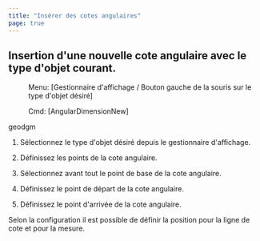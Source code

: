 ```yaml
---
title: "Insérer des cotes angulaires"
page: true
---
```

## Insertion d&#39;une nouvelle cote angulaire avec le type d&#39;objet courant.
 <Menu> Menu: [Gestionnaire d'affichage / Bouton gauche de la souris sur le type d'objet désiré] </Menu> 
<GeoDesigner> <Menu> Cmd: [AngularDimensionNew] </Menu> 

 <Placeholder>geodgm</Placeholder> </GeoDesigner>

1. S&#233;lectionnez le type d&#39;objet d&#233;sir&#233; depuis le gestionnaire d&#39;affichage.

2. D&#233;finissez les points de la cote angulaire.

3. S&#233;lectionnez avant tout le point de base de la cote angulaire.

4. D&#233;finissez le point de d&#233;part de la cote angulaire.

5. D&#233;finissez le point d&#39;arriv&#233;e de la cote angulaire.




<Success>
Selon la configuration il est possible de d&#233;finir la position pour la ligne de cote et pour la mesure.
</Success>


